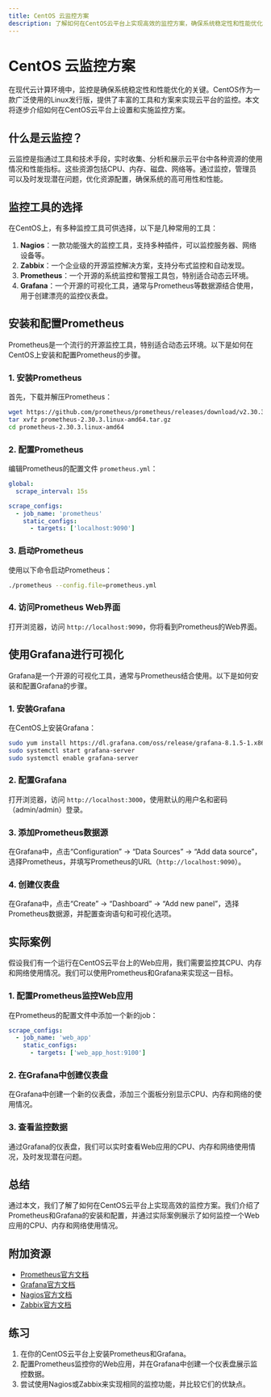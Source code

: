 ```yaml
---
title: CentOS 云监控方案
description: 了解如何在CentOS云平台上实现高效的监控方案，确保系统稳定性和性能优化。本文适合初学者，包含基础概念、代码示例和实际案例。
---
```


# CentOS 云监控方案

在现代云计算环境中，监控是确保系统稳定性和性能优化的关键。CentOS作为一款广泛使用的Linux发行版，提供了丰富的工具和方案来实现云平台的监控。本文将逐步介绍如何在CentOS云平台上设置和实施监控方案。

## 什么是云监控？

云监控是指通过工具和技术手段，实时收集、分析和展示云平台中各种资源的使用情况和性能指标。这些资源包括CPU、内存、磁盘、网络等。通过监控，管理员可以及时发现潜在问题，优化资源配置，确保系统的高可用性和性能。

## 监控工具的选择

在CentOS上，有多种监控工具可供选择，以下是几种常用的工具：

1. **Nagios**：一款功能强大的监控工具，支持多种插件，可以监控服务器、网络设备等。
2. **Zabbix**：一个企业级的开源监控解决方案，支持分布式监控和自动发现。
3. **Prometheus**：一个开源的系统监控和警报工具包，特别适合动态云环境。
4. **Grafana**：一个开源的可视化工具，通常与Prometheus等数据源结合使用，用于创建漂亮的监控仪表盘。

## 安装和配置Prometheus

Prometheus是一个流行的开源监控工具，特别适合动态云环境。以下是如何在CentOS上安装和配置Prometheus的步骤。

### 1. 安装Prometheus

首先，下载并解压Prometheus：

```bash
wget https://github.com/prometheus/prometheus/releases/download/v2.30.3/prometheus-2.30.3.linux-amd64.tar.gz
tar xvfz prometheus-2.30.3.linux-amd64.tar.gz
cd prometheus-2.30.3.linux-amd64
```

### 2. 配置Prometheus

编辑Prometheus的配置文件 `prometheus.yml`：

```yaml
global:
  scrape_interval: 15s

scrape_configs:
  - job_name: 'prometheus'
    static_configs:
      - targets: ['localhost:9090']
```

### 3. 启动Prometheus

使用以下命令启动Prometheus：

```bash
./prometheus --config.file=prometheus.yml
```

### 4. 访问Prometheus Web界面

打开浏览器，访问 `http://localhost:9090`，你将看到Prometheus的Web界面。

## 使用Grafana进行可视化

Grafana是一个开源的可视化工具，通常与Prometheus结合使用。以下是如何安装和配置Grafana的步骤。

### 1. 安装Grafana

在CentOS上安装Grafana：

```bash
sudo yum install https://dl.grafana.com/oss/release/grafana-8.1.5-1.x86_64.rpm
sudo systemctl start grafana-server
sudo systemctl enable grafana-server
```

### 2. 配置Grafana

打开浏览器，访问 `http://localhost:3000`，使用默认的用户名和密码（admin/admin）登录。

### 3. 添加Prometheus数据源

在Grafana中，点击“Configuration” -> “Data Sources” -> “Add data source”，选择Prometheus，并填写Prometheus的URL（`http://localhost:9090`）。

### 4. 创建仪表盘

在Grafana中，点击“Create” -> “Dashboard” -> “Add new panel”，选择Prometheus数据源，并配置查询语句和可视化选项。

## 实际案例

假设我们有一个运行在CentOS云平台上的Web应用，我们需要监控其CPU、内存和网络使用情况。我们可以使用Prometheus和Grafana来实现这一目标。

### 1. 配置Prometheus监控Web应用

在Prometheus的配置文件中添加一个新的job：

```yaml
scrape_configs:
  - job_name: 'web_app'
    static_configs:
      - targets: ['web_app_host:9100']
```

### 2. 在Grafana中创建仪表盘

在Grafana中创建一个新的仪表盘，添加三个面板分别显示CPU、内存和网络的使用情况。

### 3. 查看监控数据

通过Grafana的仪表盘，我们可以实时查看Web应用的CPU、内存和网络使用情况，及时发现潜在问题。

## 总结

通过本文，我们了解了如何在CentOS云平台上实现高效的监控方案。我们介绍了Prometheus和Grafana的安装和配置，并通过实际案例展示了如何监控一个Web应用的CPU、内存和网络使用情况。

## 附加资源

- [Prometheus官方文档](https://prometheus.io/docs/)
- [Grafana官方文档](https://grafana.com/docs/)
- [Nagios官方文档](https://www.nagios.org/documentation/)
- [Zabbix官方文档](https://www.zabbix.com/documentation/)

## 练习

1. 在你的CentOS云平台上安装Prometheus和Grafana。
2. 配置Prometheus监控你的Web应用，并在Grafana中创建一个仪表盘展示监控数据。
3. 尝试使用Nagios或Zabbix来实现相同的监控功能，并比较它们的优缺点。
